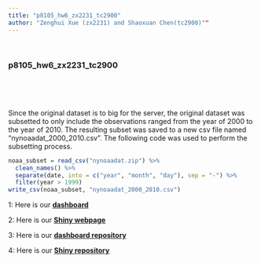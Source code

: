 ```yaml
---
title: "p8105_hw6_zx2231_tc2900" 
author: "Zenghui Xue (zx2231) and Shaoxuan Chen(tc2900)""
---
```


<br>

### **p8105_hw6_zx2231_tc2900**
<br>


<br>


Since the original dataset is to big for the server, the original dataset was subsetted to only include the observations ranged from the year of 2000 to the year of 2010. The resulting subset was saved to a new csv file named "nynoaadat_2000_2010.csv". The following code was used to perform the subsetting process.
```r
noaa_subset = read_csv("nynoaadat.zip") %>%
  clean_names() %>%
  separate(date, into = c("year", "month", "day"), sep = "-") %>%
  filter(year > 1999)
write_csv(noaa_subset, "nynoaadat_2000_2010.csv")
```


1: Here is our [**dashboard**](p8105_hw6_zx2231_tc2900_dashboard.html)

2: Here is our [**Shiny webpage**](https://augustxzh.shinyapps.io/p8105_hw6_shiny_zx2231_tc2900shiny/)

3: Here is our [**dashboard repository**](https://github.com/augustxzh/p8105_hw6_zx2231_tc2900.github.io)

4: Here is our [**Shiny repository**](https://github.com/augustxzh/p8105_hw6_shiny_zx2231_tc2900.shiny.io)

 


